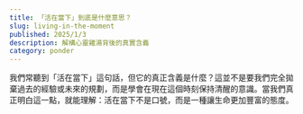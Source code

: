 ```yaml
---
title: 「活在當下」到底是什麼意思？
slug: living-in-the-moment
published: 2025/1/3
description: 解構心靈雞湯背後的真實含義
category: ponder
---
```


我們常聽到「活在當下」這句話，但它的真正含義是什麼？這並不是要我們完全拋棄過去的經驗或未來的規劃，而是學會在現在這個時刻保持清醒的意識。當我們真正明白這一點，就能理解：活在當下不是口號，而是一種讓生命更加豐富的態度。

